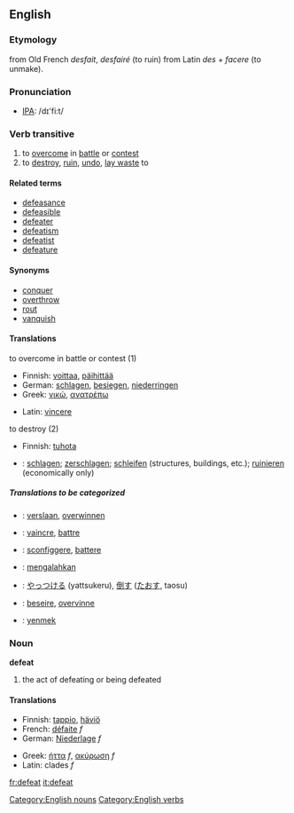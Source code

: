 ==English==

===Etymology===
from Old French ''desfait'', ''desfairé'' (to ruin) from Latin ''des'' + ''facere'' (to unmake).

===Pronunciation===
*[[w:IPA|IPA]]: /d&#618;'fi:t/

===Verb transitive===
{{en-infl-reg-consonant|defeat||}}
# to [[overcome]] in [[battle]] or [[contest]]
# to [[destroy]], [[ruin]], [[undo]], [[lay waste]] to

====Related terms====
*[[defeasance]]
*[[defeasible]]
*[[defeater]]
*[[defeatism]]
*[[defeatist]]
*[[defeature]]

====Synonyms====
*[[conquer]]
*[[overthrow]]
*[[rout]]
*[[vanquish]]

====Translations====
;to overcome in battle or contest (1)
{{top}}
*Finnish: [[voittaa]], [[päihittää]]
*German: [[schlagen]], [[besiegen]], [[niederringen]]
*Greek: [[νικώ]], [[ανατρέπω]]
{{mid}}
*Latin: [[vincere]]
{{bottom}}

;to destroy (2)
{{top}}
*Finnish: [[tuhota]]
{{mid}}
*{{ttbc|German}}: [[schlagen]]; [[zerschlagen]]; [[schleifen]] (structures, buildings, etc.); [[ruinieren]] (economically only)
{{bottom}}

=====Translations to be categorized=====
{{checktrans}}
{{top}}
*{{ttbc|Dutch}}: [[verslaan]], [[overwinnen]]
*{{ttbc|French}}: [[vaincre]], [[battre]]
*{{ttbc|Italian}}: [[sconfiggere]], [[battere]]
{{mid}}
*{{ttbc|Indonesian}}: [[mengalahkan]]
*{{ttbc|Japanese}}: [[やっつける]] (yattsukeru), [[倒す]] ([[たおす]], taosu)
*{{ttbc|Norwegian}}: [[beseire]], [[overvinne]]
*{{ttbc|Turkish}}: [[yenmek]]
{{bottom}}

===Noun===
'''defeat'''
# the act of defeating or being defeated

====Translations====
{{top}}
*Finnish: [[tappio]], [[häviö]]
*French: [[défaite]] ''f''
*German: [[Niederlage]] ''f''
{{mid}}
*Greek: [[ήττα]] ''f'', [[ακύρωση]] ''f''
*Latin: clades ''f''
{{bottom}}

[[Category:English nouns]]
[[Category:English verbs]]

[[fr:defeat]]
[[it:defeat]]